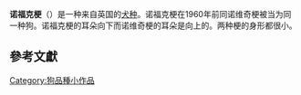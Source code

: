 {{unreferenced|time=2015-09-13T08:22:24+00:00}}
{{expand|time=2014-06-23T10:25:21+00:00}}
{{Infobox Dogbreed
<!-- Put article text AFTER this infobox markup. See: -->
<!-- Wikipedia:WikiProject Dog breeds/Templates for more info.-->
| image = Charmonty Norfolkterrier.jpg  
| image_caption = 一只诺福克梗
| name = 诺福克梗
| altname = 
| 原产国 = [[英国|英国]]
| 世界犬业联盟分類 = Group 3 Section 2 
| 世界犬业联盟号码 = #272
| fcistd = 
| ukcgroup = 
| ukcstd =
}} <!-- End Infobox -->

'''诺福克梗'''（{{lang-en|Norfolk Terrier}}）是一种来自英国的[[犬种|犬种]]。诺福克梗在1960年前同诺维奇梗被当为同一种狗。诺福克梗的耳朵向下而诺维奇梗的耳朵是向上的。两种梗的身形都很小。

== 參考文獻 ==
<references/>

{{dog-stub}}

[[Category:狗品種小作品|Category:狗品種小作品]]